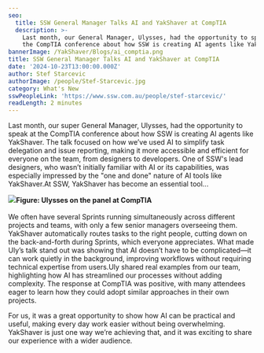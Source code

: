 ```yaml
---
seo:
  title: SSW General Manager Talks AI and YakShaver at CompTIA
  description: >-
    Last month, our General Manager, Ulysses, had the opportunity to speak at
    the CompTIA conference about how SSW is creating AI agents like YakShaver.
bannerImage: /YakShaver/Blogs/ai_comptia.png
title: SSW General Manager Talks AI and YakShaver at CompTIA
date: '2024-10-23T13:00:00.000Z'
author: Stef Starcevic
authorImage: /people/Stef-Starcevic.jpg
category: What's New
sswPeopleLink: 'https://www.ssw.com.au/people/stef-starcevic/'
readLength: 2 minutes
---
```


Last month, our super General Manager, Ulysses, had the opportunity to speak at the CompTIA conference about how SSW is creating AI agents like YakShaver. The talk focused on how we’ve used AI to simplify task delegation and issue reporting, making it more accessible and efficient for everyone on the team, from designers to developers. One of SSW's lead designers, who wasn’t initially familiar with AI or its capabilities, was especially impressed by the "one and done" nature of AI tools like YakShaver.At SSW, YakShaver has become an essential tool...

![](/people/1726708700446.jpg)**Figure: Ulysses on the panel at CompTIA**\
\
We often have several Sprints running simultaneously across different projects and teams, with only a few senior managers overseeing them. YakShaver automatically routes tasks to the right people, cutting down on the back-and-forth during Sprints, which everyone appreciates. What made Uly’s talk stand out was showing that AI doesn’t have to be complicated—it can work quietly in the background, improving workflows without requiring technical expertise from users.Uly shared real examples from our team, highlighting how AI has streamlined our processes without adding complexity. The response at CompTIA was positive, with many attendees eager to learn how they could adopt similar approaches in their own projects.

For us, it was a great opportunity to show how AI can be practical and useful, making every day work easier without being overwhelming. YakShaver is just one way we’re achieving that, and it was exciting to share our experience with a wider audience.
